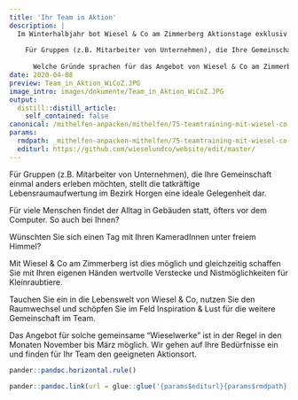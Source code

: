 ```yaml
---
title: 'Ihr Team in Aktion'
description: |
  Im Winterhalbjahr bot Wiesel & Co am Zimmerberg Aktionstage exklusiv für Teams an.  
  
    Für Gruppen (z.B. Mitarbeiter von Unternehmen), die Ihre Gemeinschaft einmal anders erleben möchten, bot die tatkräftige Lebensraumaufwertung im Bezirk Horgen eine ideale Gelegenheit. Wir gignen auf die jeweiligen Bedürfnisse ein und fanden für  den geeigneten Aktionsort.
    
      Welche Gründe sprachen für das Angebot von Wiesel & Co am Zimmerberg?. 
date: 2020-04-08
preview: Team_in_Aktion_WiCoZ.JPG
image_intro: images/dokumente/Team_in_Aktion_WiCoZ.JPG
output:
  distill::distill_article:
    self_contained: false
canonical: /mithelfen-anpacken/mithelfen/75-teamtraining-mit-wiesel-co-am-zimmerberg-2
params:
  rmdpath: _mithelfen-anpacken-mithelfen/75-teamtraining-mit-wiesel-co-am-zimmerb/75-teamtraining-mit-wiesel-co-am-zimmerb.Rmd
  editurl: https://github.com/wieselundco/website/edit/master/
---
```


Für Gruppen (z.B. Mitarbeiter von Unternehmen), die Ihre Gemeinschaft einmal anders erleben möchten, stellt die tatkräftige Lebensraumaufwertung im Bezirk Horgen eine ideale Gelegenheit dar.

Für viele Menschen findet der Alltag in Gebäuden statt, öfters vor dem Computer. So auch bei Ihnen?

Wünschten Sie sich einen Tag mit Ihren KameradInnen unter freiem Himmel? 

Mit Wiesel & Co am Zimmerberg ist dies möglich und gleichzeitig schaffen Sie mit Ihren eigenen Händen wertvolle Verstecke und Nistmöglichkeiten für Kleinraubtiere.

Tauchen Sie ein in die Lebenswelt von Wiesel & Co, nutzen Sie den Raumwechsel und schöpfen Sie im Feld Inspiration & Lust für die weitere Gemeinschaft im Team.

Das Angebot für solche gemeinsame "Wieselwerke" ist in der Regel in den Monaten November bis März möglich. Wir gehen auf Ihre Bedürfnisse ein und finden für Ihr Team den geeigneten Aktionsort. 




```r
pander::pandoc.horizontal.rule()

pander::pandoc.link(url = glue::glue('{params$editurl}{params$rmdpath}'),text = 'Artikel bearbeiten')
```

<!--http://wieselundco.ch/mithelfen-anpacken/mithelfen/75-teamtraining-mit-wiesel-co-am-zimmerberg-2-->
